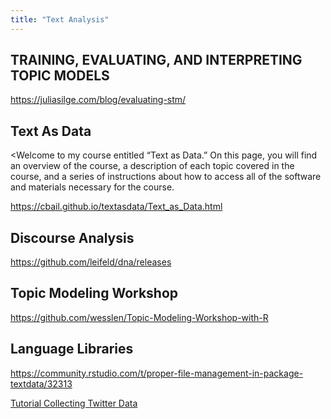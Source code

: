 ```yaml
---
title: "Text Analysis"
---
```


## TRAINING, EVALUATING, AND INTERPRETING TOPIC MODELS

<https://juliasilge.com/blog/evaluating-stm/>

## Text As Data

<Welcome to my course entitled “Text as Data.” On this page, you will find an overview of the course, a description of each topic covered in the course, and a series of instructions about how to access all of the software and materials necessary for the course.

<https://cbail.github.io/textasdata/Text_as_Data.html>

## Discourse Analysis

<https://github.com/leifeld/dna/releases>

## Topic Modeling Workshop

<https://github.com/wesslen/Topic-Modeling-Workshop-with-R>

## Language Libraries

<https://community.rstudio.com/t/proper-file-management-in-package-textdata/32313>

[Tutorial Collecting Twitter Data](https://mkearney.github.io/nicar_tworkshop/#7)
